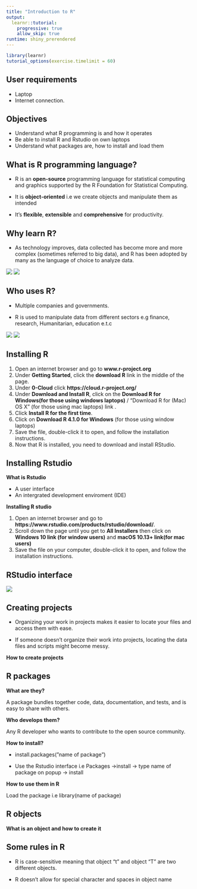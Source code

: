 ```yaml
---
title: "Introduction to R"
output:
  learnr::tutorial:
    progressive: true
    allow_skip: true
runtime: shiny_prerendered
---
```


```r
library(learnr)
tutorial_options(exercise.timelimit = 60)
```

## User requirements

- Laptop
- Internet connection.

## Objectives

- Understand what R programming is and how it operates
- Be able to install R and Rstudio on own laptops
- Understand what packages are, how to install and load them

## What is R programming language?

- R is an **open-source** programming language for statistical computing and graphics supported by the R Foundation for Statistical Computing.

- It is **object-oriented** i.e we create objects and manipulate them as intended

- It's **flexible**, **extensible** and **comprehensive** for productivity.

## Why learn R?

- As technology improves, data collected has become more and more complex (sometimes referred to big data), and R has been adopted by many as the language of choice to analyze data.

![](Why-Learn-R.jpg)
![](Why-Learn-R2.png)

## Who uses R?

- Multiple companies and governments.

- R is used to manipulate data from different sectors e.g finance, research, Humanitarian, education e.t.c

![](who used1.png)
![](who used2.jpg)

## Installing R

1. Open an internet browser and go to **www.r-project.org**
2.  Under **Getting Started**, click the **download R** link in the middle of the page.
3.  Under **0-Cloud** click **https://cloud.r-project.org/**
4.  Under **Download and Install R**, click on the **Download R for Windows(for those using windows laptops)** / "Download R for (Mac) OS X" (for those using mac laptops) link .
5.  Click **Install R for the first time**.
6. Click on **Download R 4.1.0 for Windows** (for those using window laptops)
6.  Save the file, double-click it to open, and follow the installation instructions.
7.  Now that R is installed, you need to download and install RStudio.

## Installing Rstudio

**What is Rstudio**

- A user interface
- An intergrated development enviroment (IDE)

**Installing R studio**

1. Open an internet browser and go to **https://www.rstudio.com/products/rstudio/download/**.
2. Scroll down the page until you get to **All Installers** then click on **Windows 10 link (for window users)** and **macOS 10.13+ link(for mac users)**
2. Save the file on your computer, double-click it to open, and follow the installation instructions.

## RStudio interface

![](rstudio.jpg)

## Creating projects

- Organizing your work in projects makes it easier to locate your files and access them with ease.

- If someone doesn't organize their work into projects, locating the data files and scripts might become messy.

**How to create projects**

## R packages

**What are they?**

A package bundles together code, data, documentation, and tests, and is easy to share with others.

**Who develops them?**

Any R developer who wants to contribute to the open source community.

**How to install?**

- install.packages(”name of package”)

- Use the Rstudio interface i.e Packages ->install -> type name of package on popup -> install

**How to use them in R**

Load the package i.e library(name of package)

## R objects

**What is an object and how to create it**

## Some rules in R

- R is case-sensitive meaning that object "t" and object "T" are two different objects.

- R doesn't allow for special character and spaces in object name

